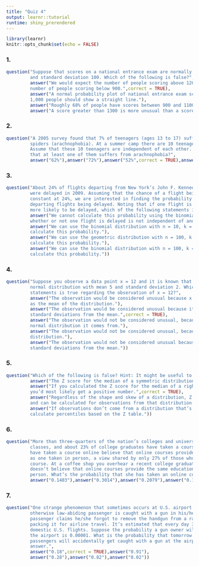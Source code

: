 ```yaml
---
title: "Quiz 4"
output: learnr::tutorial
runtime: shiny_prerendered
---
```


```r
library(learnr)
knitr::opts_chunk$set(echo = FALSE)
```
<style>body{text-align: justify}</style>
### 1.

```r
question("Suppose that scores on a national entrance exam are normally distributed with mean 1000 
         and standard deviation 100. Which of the following is false?",
         answer("We would expect the number of people scoring above 1200 to be more than the 
         number of people scoring below 900.",correct = TRUE),
         answer("A normal probability plot of national entrance exam scores of a random sample of 
         1,000 people should show a straight line."),
         answer("Roughly 68% of people have scores between 900 and 1100."),
         answer("A score greater than 1300 is more unusual than a score less than 800."))
```

### 2.

```r
question("A 2005 survey found that 7% of teenagers (ages 13 to 17) suffer from an extreme fear of
         spiders (arachnophobia). At a summer camp there are 10 teenagers sleeping in each tent.
         Assume that these 10 teenagers are independent of each other. What is the probability
         that at least one of them suffers from arachnophobia?",
         answer("62%"),answer("72%"),answer("52%",correct = TRUE),answer("42%"),answer("82%"))
```

### 3.

```r
question("About 24% of flights departing from New York’s John F. Kennedy International Airport
         were delayed in 2009. Assuming that the chance of a flight being delayed has stayed
         constant at 24%, we are interested in finding the probability of 10 out of the next 100
         departing flights being delayed. Noting that if one flight is delayed, the next flight is
         more likely to be delayed, which of the following statements is correct?",
         answer("We cannot calculate this probability using the binomial distribution since
         whether or not one flight is delayed is not independent of another.",correct = TRUE),
         answer("We can use the binomial distribution with n = 10, k = 100, and p = 0.24 to 
         calculate this probability."),
         answer("We can use the geometric distribution with n = 100, k = 10, and p = 0.24 to 
         calculate this probability."),
         answer("We can use the binomial distribution with n = 100, k = 10, and p = 0.24 to
         calculate this probability."))
```


### 4.

```r
question("Suppose you observe a data point x = 12 and it is known that this data point came from a
         normal distribution with mean 5 and standard deviation 2. Which of the following
         statements is true regarding the observation of x = 12?",
         answer("The observation would be considered unusual because x = 12 is over twice as large
         as the mean of the distribution."),
         answer("The observation would be considered unusual because it is farther than three 
         standard deviations from the mean.",correct = TRUE),
         answer("The observation would not be considered unusual, because we know exactly which 
         normal distribution it comes from."),
         answer("The observation would not be considered unusual, because it comes from a normal 
         distribution."),
         answer("The observation would not be considered unusual because it is only about three 
         standard deviations from the mean."))
```

### 5.

```r
question("Which of the following is false? Hint: It might be useful to sketch the distributions.",
         answer("The Z score for the median of a symmetric distribution is approximately 0."),
         answer("If you calculated the Z score for the median of a right skewed distribution,
         you’d most likely get a positive number.",correct = TRUE),
         answer("Regardless of the shape and skew of a distribution, Z scores are still defined 
         and can be calculated for observations from that distribution."),
         answer("If observations don’t come from a distribution that’s nearly normal, we can’t 
         calculate percentiles based on the Z table."))
```

### 6.

```r
question("More than three-quarters of the nation’s colleges and universities now offer online
         classes, and about 23% of college graduates have taken a course online. 39% of those who
         have taken a course online believe that online courses provide the same educational value
         as one taken in person, a view shared by only 27% of those who have not taken an online
         course. At a coffee shop you overhear a recent college graduate discussing that she
         doesn’t believe that online courses provide the same educational value as one taken in
         person. What’s the probability that she has taken an online course before?",
         answer("0.1403"),answer("0.3014"),answer("0.2079"),answer("0.1997",correct = TRUE))
```

### 7.

```r
question("One strange phenomenon that sometimes occurs at U.S. airport security gates is that an
         otherwise law-abiding passenger is caught with a gun in his/her carry-on bag. Usually the
         passenger claims he/she forgot to remove the handgun from a rarely-used bag before
         packing it for airline travel. It’s estimated that every day 3,000,000 gun owners fly on
         domestic U.S. flights. Suppose the probability a gun owner will mistakenly take a gun to
         the airport is 0.00001. What is the probability that tomorrow more than 35 domestic
         passengers will accidentally get caught with a gun at the airport? Choose the closest
         answer.",
         answer("0.18",correct = TRUE),answer("0.91"),
         answer("0.28"),answer("0.82"),answer("0.02"))
```